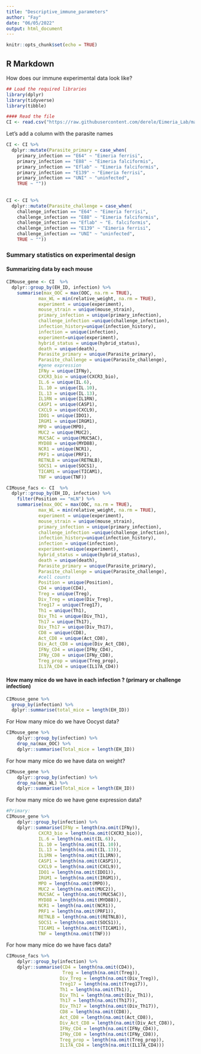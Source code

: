 ```yaml
---
title: "Descriptive_immune_parameters"
author: "Fay"
date: "06/05/2022"
output: html_document
---
```


```r
knitr::opts_chunk$set(echo = TRUE)
```

## R Markdown
How does our immune experimental data look like?


```r
## Load the required libraries
library(dplyr)
library(tidyverse)
library(tibble)
```

```r
#### Read the file
CI <- read.csv("https://raw.githubusercontent.com/derele/Eimeria_Lab/master/data_products/Challenge_infections.csv")
```
Let's add a column with the parasite names 
```r
CI <- CI %>%
  dplyr::mutate(Parasite_primary = case_when(
    primary_infection == "E64" ~ "Eimeria ferrisi",
    primary_infection == "E88" ~ "Eimeria falciformis",
    primary_infection == "Eflab" ~ "Eimeria falciformis",
    primary_infection == "E139" ~ "Eimeria ferrisi",
    primary_infection == "UNI" ~ "uninfected",
    TRUE ~ ""))
    
    
CI <- CI %>%
  dplyr::mutate(Parasite_challenge = case_when(    
    challenge_infection == "E64" ~ "Eimeria ferrisi",
    challenge_infection == "E88" ~ "Eimeria falciformis",
    challenge_infection == "Eflab" ~ "E. falciformis",
    challenge_infection == "E139" ~ "Eimeria ferrisi",
    challenge_infection == "UNI" ~ "uninfected",
    TRUE ~ ""))
```

### Summary statistics on experimental design

#### Summarizing data by each mouse

```r

CIMouse_gene <- CI  %>%
  dplyr::group_by(EH_ID, infection) %>%
    summarise(max_OOC = max(OOC, na.rm = TRUE),
            max_WL = min(relative_weight, na.rm = TRUE),
            experiment = unique(experiment),
            mouse_strain = unique(mouse_strain),
            primary_infection = unique(primary_infection),
            challenge_infection =unique(challenge_infection),
            infection_history=unique(infection_history),
            infection = unique(infection),
            experiment=unique(experiment),
            hybrid_status = unique(hybrid_status),
            death = unique(death),
            Parasite_primary = unique(Parasite_primary),
            Parasite_challenge = unique(Parasite_challenge),
            #gene expression
            IFNy = unique(IFNy),
            CXCR3_bio = unique(CXCR3_bio),
            IL.6 = unique(IL.6),
            IL.10 = unique(IL.10),
            IL.13 = unique(IL.13),
            IL1RN = unique(IL1RN),
            CASP1 = unique(CASP1),
            CXCL9 = unique(CXCL9),
            IDO1 = unique(IDO1),
            IRGM1 = unique(IRGM1),
            MPO = unique(MPO),
            MUC2 = unique(MUC2),
            MUC5AC = unique(MUC5AC),
            MYD88 = unique(MYD88),
            NCR1 = unique(NCR1),
            PRF1 = unique(PRF1),
            RETNLB = unique(RETNLB),
            SOCS1 = unique(SOCS1),
            TICAM1 = unique(TICAM1),
            TNF = unique(TNF))

CIMouse_facs <- CI  %>%
  dplyr::group_by(EH_ID, infection) %>%
    filter(Position == "mLN") %>%
    summarise(max_OOC = max(OOC, na.rm = TRUE),
            max_WL = min(relative_weight, na.rm = TRUE),
            experiment = unique(experiment),
            mouse_strain = unique(mouse_strain),
            primary_infection = unique(primary_infection),
            challenge_infection =unique(challenge_infection),
            infection_history=unique(infection_history),
            infection = unique(infection),
            experiment=unique(experiment),
            hybrid_status = unique(hybrid_status),
            death = unique(death),
            Parasite_primary = unique(Parasite_primary),
            Parasite_challenge = unique(Parasite_challenge),
            #cell counts
            Position = unique(Position),
            CD4 = unique(CD4),
            Treg = unique(Treg),
            Div_Treg = unique(Div_Treg),
            Treg17 = unique(Treg17),
            Th1 = unique(Th1),
            Div_Th1 = unique(Div_Th1),
            Th17 = unique(Th17),
            Div_Th17 = unique(Div_Th17),
            CD8 = unique(CD8),
            Act_CD8 = unique(Act_CD8),
            Div_Act_CD8 = unique(Div_Act_CD8),
            IFNy_CD4 = unique(IFNy_CD4),
            IFNy_CD8 = unique(IFNy_CD8),
            Treg_prop = unique(Treg_prop),
            IL17A_CD4 = unique(IL17A_CD4))

```
#### How many mice do we have in each infection ? (primary or challenge infection)
```r
CIMouse_gene %>% 
  group_by(infection) %>%
  dplyr::summarise(total_mice = length(EH_ID))
```

For How many mice do we have Oocyst data? 
```r
CIMouse_gene %>%
    dplyr::group_by(infection) %>%
    drop_na(max_OOC) %>%
    dplyr::summarise(Total_mice = length(EH_ID))
```
For how many mice do we have data on weight?
```r
CIMouse_gene %>%
    dplyr::group_by(infection) %>%
    drop_na(max_WL) %>%
    dplyr::summarise(Total_mice = length(EH_ID))
```
For how many mice do we have gene expression data?
```r
#Primary: 
CIMouse_gene %>%
    dplyr::group_by(infection) %>%
    dplyr::summarise(IFNy = length(na.omit(IFNy)),
            CXCR3_bio = length(na.omit(CXCR3_bio)),
            IL.6 = length(na.omit(IL.6)),
            IL.10 = length(na.omit(IL.10)),
            IL.13 = length(na.omit(IL.13)),
            IL1RN = length(na.omit(IL1RN)),
            CASP1 = length(na.omit(CASP1)),
            CXCL9 = length(na.omit(CXCL9)),
            IDO1 = length(na.omit(IDO1)),
            IRGM1 = length(na.omit(IRGM1)),
            MPO = length(na.omit(MPO)),
            MUC2 = length(na.omit(MUC2)),
            MUC5AC = length(na.omit(MUC5AC)),
            MYD88 = length(na.omit(MYD88)),
            NCR1 = length(na.omit(NCR1)),
            PRF1 = length(na.omit(PRF1)),
            RETNLB = length(na.omit(RETNLB)),
            SOCS1 = length(na.omit(SOCS1)),
            TICAM1 = length(na.omit(TICAM1)),
            TNF = length(na.omit(TNF)))
```



For how many mice do we have facs data? 

```r
CIMouse_facs %>%
    dplyr::group_by(infection) %>%
    dplyr::summarise(CD4 = length(na.omit(CD4)),
                     Treg = length(na.omit(Treg)),
                    Div_Treg = length(na.omit(Div_Treg)),
                    Treg17 = length(na.omit(Treg17)),
                    Th1 = length(na.omit(Th1)),
                    Div_Th1 = length(na.omit(Div_Th1)),
                    Th17 = length(na.omit(Th17)),
                    Div_Th17 = length(na.omit(Div_Th17)),
                    CD8 = length(na.omit(CD8)),
                    Act_CD8 = length(na.omit(Act_CD8)),
                    Div_Act_CD8 = length(na.omit(Div_Act_CD8)),
                    IFNy_CD4 = length(na.omit(IFNy_CD4)),
                    IFNy_CD8 = length(na.omit(IFNy_CD8)),
                    Treg_prop = length(na.omit(Treg_prop)),
                    IL17A_CD4 = length(na.omit(IL17A_CD4)))

```